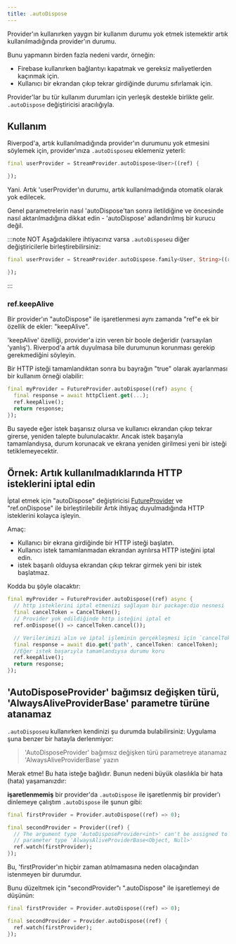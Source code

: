 ```yaml
---
title: .autoDispose
---
```



Provider'ın kullanırken yaygın bir kullanım durumu yok etmek istemektir
artık kullanılmadığında provider'ın durumu.

Bunu yapmanın birden fazla nedeni vardır, örneğin:

- Firebase kullanırken bağlantıyı kapatmak ve gereksiz maliyetlerden kaçınmak için.
- Kullanıcı bir ekrandan çıkıp tekrar girdiğinde durumu sıfırlamak için.

Provider'lar bu tür kullanım durumları için yerleşik destekle birlikte gelir.
`.autoDispose` değiştiricisi aracılığıyla.

## Kullanım

Riverpod'a, artık kullanılmadığında provider'ın durumunu yok etmesini söylemek için,
provider'ınıza `.autoDispose`u eklemeniz yeterli:

```dart
final userProvider = StreamProvider.autoDispose<User>((ref) {

});
```

Yani. Artık 'userProvider'ın durumu, artık kullanılmadığında otomatik olarak yok edilecek.

Genel parametrelerin nasıl 'autoDispose'tan sonra iletildiğine ve öncesinde nasıl aktarılmadığına dikkat edin -
'autoDispose' adlandırılmış bir kurucu değil.

:::note NOT
Aşağıdakilere ihtiyacınız varsa `.autoDispose`u diğer değiştiricilerle birleştirebilirsiniz:

```dart
final userProvider = StreamProvider.autoDispose.family<User, String>((ref, id) {

});
```

:::

### ref.keepAlive

Bir provider'ın "autoDispose" ile işaretlenmesi aynı zamanda "ref"e ek bir özellik de ekler: "keepAlive".

'keepAlive' özelliği, provider'a izin veren bir boole değeridir (varsayılan 'yanlış').
Riverpod'a artık duyulmasa bile durumunun korunması gerekip gerekmediğini söyleyin.

Bir HTTP isteği tamamlandıktan sonra bu bayrağın "true" olarak ayarlanması bir kullanım örneği olabilir:

```dart
final myProvider = FutureProvider.autoDispose((ref) async {
  final response = await httpClient.get(...);
  ref.keepAlive();
  return response;
});
```

Bu sayede eğer istek başarısız olursa ve kullanıcı ekrandan çıkıp tekrar girerse,
yeniden talepte bulunulacaktır. Ancak istek başarıyla tamamlandıysa,
durum korunacak ve ekrana yeniden girilmesi yeni bir isteği tetiklemeyecektir.

## Örnek: Artık kullanılmadıklarında HTTP isteklerini iptal edin

İptal etmek için "autoDispose" değiştiricisi [FutureProvider] ve "ref.onDispose" ile birleştirilebilir
Artık ihtiyaç duyulmadığında HTTP isteklerini kolayca işleyin.

Amaç:

- Kullanıcı bir ekrana girdiğinde bir HTTP isteği başlatın.
- Kullanıcı istek tamamlanmadan ekrandan ayrılırsa HTTP isteğini iptal edin.
- istek başarılı olduysa ekrandan çıkıp tekrar girmek yeni bir istek başlatmaz.

Kodda bu şöyle olacaktır:

```dart
final myProvider = FutureProvider.autoDispose((ref) async {
  // http isteklerini iptal etmenizi sağlayan bir package:dio nesnesi
  final cancelToken = CancelToken();
  // Provider yok edildiğinde http isteğini iptal et
  ref.onDispose(() => cancelToken.cancel());

  // Verilerimizi alın ve iptal işleminin gerçekleşmesi için `cancelToken'ımızı iletin
  final response = await dio.get('path', cancelToken: cancelToken);
  //Eğer istek başarıyla tamamlandıysa durumu koru
  ref.keepAlive();
  return response;
});
```

## 'AutoDisposeProvider' bağımsız değişken türü, 'AlwaysAliveProviderBase' parametre türüne atanamaz

`.autoDispose`u kullanırken kendinizi şu durumda bulabilirsiniz:
Uygulama şuna benzer bir hatayla derlenmiyor:

> 'AutoDisposeProvider' bağımsız değişken türü parametreye atanamaz
> 'AlwaysAliveProviderBase' yazın

Merak etme! Bu hata isteğe bağlıdır. Bunun nedeni büyük olasılıkla bir hata (hata) yaşamanızdır:

**işaretlenmemiş** bir provider'da `.autoDispose` ile işaretlenmiş bir provider'ı dinlemeye çalıştım
`.autoDispose` ile şunun gibi:

```dart
final firstProvider = Provider.autoDispose((ref) => 0);

final secondProvider = Provider((ref) {
  // The argument type 'AutoDisposeProvider<int>' can't be assigned to the
  // parameter type 'AlwaysAliveProviderBase<Object, Null>'
  ref.watch(firstProvider);
});
```

Bu, 'firstProvider'ın hiçbir zaman atılmamasına neden olacağından istenmeyen bir durumdur.

Bunu düzeltmek için "secondProvider"ı ".autoDispose" ile işaretlemeyi de düşünün:

```dart
final firstProvider = Provider.autoDispose((ref) => 0);

final secondProvider = Provider.autoDispose((ref) {
  ref.watch(firstProvider);
});
```
[futureprovider]: ../../providers/future_provider
